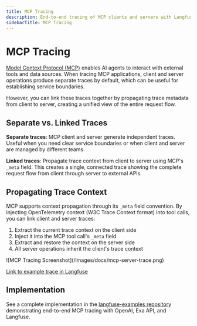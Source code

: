```yaml
---
title: MCP Tracing
description: End-to-end tracing of MCP clients and servers with Langfuse.
sidebarTitle: MCP Tracing
---
```


# MCP Tracing

[Model Context Protocol (MCP)](https://modelcontextprotocol.io/) enables AI agents to interact with external tools and data sources. When tracing MCP applications, client and server operations produce separate traces by default, which can be useful for establishing service boundaries.

However, you can link these traces together by propagating trace metadata from client to server, creating a unified view of the entire request flow.

## Separate vs. Linked Traces

**Separate traces**: MCP client and server generate independent traces. Useful when you need clear service boundaries or when client and server are managed by different teams.

**Linked traces**: Propagate trace context from client to server using MCP's `_meta` field. This creates a single, connected trace showing the complete request flow from client through server to external APIs.

## Propagating Trace Context

MCP supports context propagation through its `_meta` field convention. By injecting OpenTelemetry context (W3C Trace Context format) into tool calls, you can link client and server traces:

1. Extract the current trace context on the client side
2. Inject it into the MCP tool call's `_meta` field
3. Extract and restore the context on the server side
4. All server operations inherit the client's trace context

<Frame>
  ![MCP Tracing Screenshot](/images/docs/mcp-server-trace.png)
</Frame>

[Link to example trace in Langfuse](https://cloud.langfuse.com/project/cloramnkj0002jz088vzn1ja4/traces/a7706e389c0f8d7f2f71d8d187bdf22c?timestamp=2025-10-15T12%3A32%3A49.362Z&observation=a4a1419ad946722c)

## Implementation

See a complete implementation in the [langfuse-examples repository](https://github.com/langfuse/langfuse-examples/tree/main/applications/mcp-tracing) demonstrating end-to-end MCP tracing with OpenAI, Exa API, and Langfuse.
